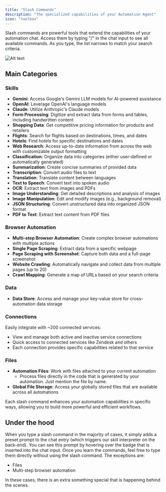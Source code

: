 ```yaml
---
title: "Slash Commands"
description: "The specialized capabilities of your Automation Agent"
icon: "toolbox"
---
```


Slash commands are powerful tools that extend the capabilities of your automation chat. Access them by typing "/" in the chat input to see all available commands. As you type, the list narrows to match your search criteria. 

![Alt text](/images/slash.png "slash commands")

## Main Categories

### Skills
- **Gemini**: Access Google's Gemini LLM models for AI-powered assistance
- **OpenAI**: Leverage OpenAI's language models
- **Claude**: Utilize Anthropic's Claude models
- **Form Processing**: Digitize and extract data from forms and tables, including handwritten content
- **Shopping Data**: Get competitive pricing information for products and retailers
- **Flights**: Search for flights based on destinations, times, and dates
- **Hotels**: Find hotels for specific destinations and dates
- **Web Research**: Access up-to-date information from across the web with customizable output formatting
- **Classification**: Organize data into categories (either user-defined or automatically generated)
- **Summarization**: Create concise summaries of provided data
- **Transcription**: Convert audio files to text
- **Translation**: Translate content between languages
- **Text to Speech**: Convert text into spoken audio
- **OCR**: Extract text from images and PDFs
- **Image Understanding**: Get detailed descriptions and analysis of images
- **Image Manipulation**: Edit and modify images (e.g., background removal)
- **JSON Structuring**: Convert unstructured data into organized JSON format
- **PDF to Text**: Extract text content from PDF files

### Browser Automation
- **Multi-step Browser Automation**: Create complex browser automations with multiple actions
- **Single Page Scraping**: Extract data from a specific webpage
- **Page Scraping with Screenshot**: Capture both data and a full-page screenshot
- **Website Crawling**: Automatically navigate and collect data from multiple pages (up to 20)
- **Crawl Mapping**: Generate a map of URLs based on your search criteria

### Data
- **Data Store**: Access and manage your key-value store for cross-automation data storage

### Connections
Easily integrate with ~200 connected services:
- View and manage both active and inactive service connections
- Quick access to connected services like Zendesk and others
- Each connection provides specific capabilities related to that service

### Files
- **Automation Files**: Work with files attached to your current automation
  - Process files directly in the code that is generated by your automation. Just mention the file by name.
- **Global File Storage**: Access your globally stored files that are available across all automations

Each slash command enhances your automation capabilities in specific ways, allowing you to build more powerful and efficient workflows.

## Under the hood
When you type a slash command in the majority of cases, it simply adds a preset prompt to the chat entry (which triggers our skill interpreter on the back-end). You can see this prompt by hovering over the badge that is inserted into the chat input. Once you learn the commands, feel free to type them directly without using the slash command. The exceptions are:

- Files
- Multi-step browser automation

In these cases, there is an extra something special that is happening behind the scenes. 
